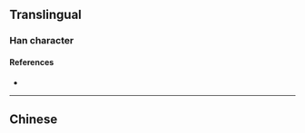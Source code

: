 {{also|懟}}
{{character info/new}}
==Translingual==

===Han character===
{{Han char|rn=61|rad=心|as=05|sn=8|four=|canj=EIP|ids=⿱对心}}

====References====
* {{Han ref|kx=0383.111|hdz=42282.050|uh=603C|ud=24636}}

----

==Chinese==
{{zh-see|懟}}